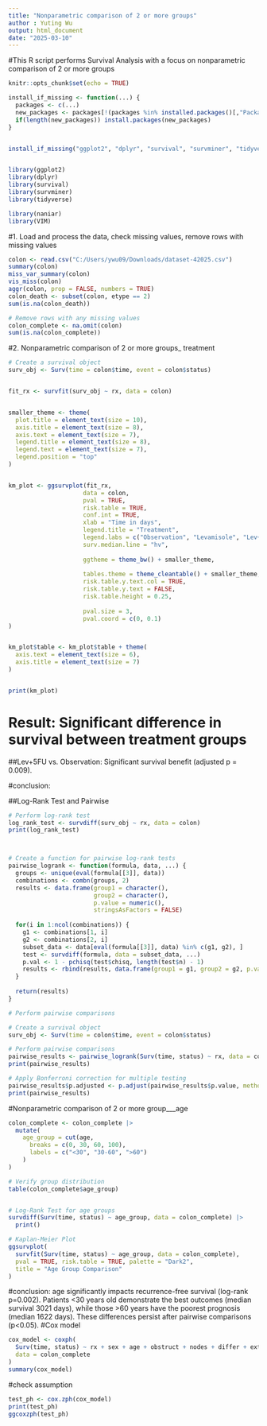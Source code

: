 ---
title: "Nonparametric comparison of 2 or more groups"
author : Yuting Wu
output: html_document
date: "2025-03-10"
---
#This R script performs Survival Analysis with a focus on nonparametric comparison of 2 or more groups


```{r setup, include=FALSE}
knitr::opts_chunk$set(echo = TRUE)

install_if_missing <- function(...) {
  packages <- c(...)
  new_packages <- packages[!(packages %in% installed.packages()[,"Package"])]
  if(length(new_packages)) install.packages(new_packages)
}


install_if_missing("ggplot2", "dplyr", "survival", "survminer", "tidyverse", "mice", "naniar", "VIM")


library(ggplot2)
library(dplyr)
library(survival)
library(survminer)
library(tidyverse)

library(naniar)
library(VIM)

```
#1. Load and process the data, check missing values, remove rows with missing values 

```{r data-prep}

colon <- read.csv("C:/Users/ywu09/Downloads/dataset-42025.csv")
summary(colon)
miss_var_summary(colon)
vis_miss(colon)
aggr(colon, prop = FALSE, numbers = TRUE)
colon_death <- subset(colon, etype == 2)
sum(is.na(colon_death))

# Remove rows with any missing values
colon_complete <- na.omit(colon)
sum(is.na(colon_complete))

```

#2. Nonparametric comparison of 2 or more groups_ treatment 


```{r kaplan-meier}
# Create a survival object 
surv_obj <- Surv(time = colon$time, event = colon$status)


fit_rx <- survfit(surv_obj ~ rx, data = colon)


smaller_theme <- theme(
  plot.title = element_text(size = 10),
  axis.title = element_text(size = 8),
  axis.text = element_text(size = 7),
  legend.title = element_text(size = 8),
  legend.text = element_text(size = 7),
  legend.position = "top"
)


km_plot <- ggsurvplot(fit_rx, 
                     data = colon,
                     pval = TRUE,           
                     risk.table = TRUE,     
                     conf.int = TRUE,       
                     xlab = "Time in days", 
                     legend.title = "Treatment",
                     legend.labs = c("Observation", "Levamisole", "Lev+5FU"),
                     surv.median.line = "hv",
                    
                     ggtheme = theme_bw() + smaller_theme,
                    
                     tables.theme = theme_cleantable() + smaller_theme,
                     risk.table.y.text.col = TRUE,
                     risk.table.y.text = FALSE,
                     risk.table.height = 0.25,
                    
                     pval.size = 3,
                     pval.coord = c(0, 0.1)  
)


km_plot$table <- km_plot$table + theme(
  axis.text = element_text(size = 6),
  axis.title = element_text(size = 7)
)


print(km_plot)
```
# Result: Significant difference in survival between treatment groups
##Lev+5FU vs. Observation: Significant survival benefit (adjusted p = 0.009).

#conclusion:




##Log-Rank Test and Pairwise
```{r Compares survival curves across treatment groups}
# Perform log-rank test
log_rank_test <- survdiff(surv_obj ~ rx, data = colon)
print(log_rank_test)



# Create a function for pairwise log-rank tests
pairwise_logrank <- function(formula, data, ...) {
  groups <- unique(eval(formula[[3]], data))
  combinations <- combn(groups, 2)
  results <- data.frame(group1 = character(), 
                        group2 = character(), 
                        p.value = numeric(),
                        stringsAsFactors = FALSE)
  
  for(i in 1:ncol(combinations)) {
    g1 <- combinations[1, i]
    g2 <- combinations[2, i]
    subset_data <- data[eval(formula[[3]], data) %in% c(g1, g2), ]
    test <- survdiff(formula, data = subset_data, ...)
    p.val <- 1 - pchisq(test$chisq, length(test$n) - 1)
    results <- rbind(results, data.frame(group1 = g1, group2 = g2, p.value = p.val))
  }
  
  return(results)
}

# Perform pairwise comparisons

# Create a survival object
surv_obj <- Surv(time = colon$time, event = colon$status)

# Perform pairwise comparisons
pairwise_results <- pairwise_logrank(Surv(time, status) ~ rx, data = colon)
print(pairwise_results)

# Apply Bonferroni correction for multiple testing
pairwise_results$p.adjusted <- p.adjust(pairwise_results$p.value, method = "bonferroni")
print(pairwise_results)

```


#Nonparametric comparison of 2 or more group___age
```{r age group}

colon_complete <- colon_complete |> 
  mutate(
    age_group = cut(age,
      breaks = c(0, 30, 60, 100),
      labels = c("<30", "30-60", ">60")
    )
)

# Verify group distribution
table(colon_complete$age_group)


# Log-Rank Test for age groups
survdiff(Surv(time, status) ~ age_group, data = colon_complete) |> 
  print()

# Kaplan-Meier Plot
ggsurvplot(
  survfit(Surv(time, status) ~ age_group, data = colon_complete),
  pval = TRUE, risk.table = TRUE, palette = "Dark2",
  title = "Age Group Comparison"
)
```
#conclusion: age significantly impacts recurrence-free survival (log-rank p=0.002). Patients <30 years old demonstrate the best outcomes (median survival 3021 days), while those >60 years have the poorest prognosis (median 1622 days). These differences persist after pairwise comparisons (p<0.05). 
#Cox model 
```{r Cox model}
cox_model <- coxph(
  Surv(time, status) ~ rx + sex + age + obstruct + nodes + differ + extent,
  data = colon_complete
)
summary(cox_model)


```


#check assumption 
```{r Cox model}
test_ph <- cox.zph(cox_model)
print(test_ph)  
ggcoxzph(test_ph)

```


